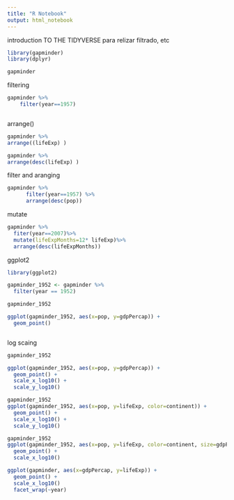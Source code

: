 ---
title: "R Notebook"
output: html_notebook
---
introduction TO THE TIDYVERSE
para relizar filtrado, etc
```{r}
library(gapminder)
library(dplyr)

gapminder


```
filtering


```{r}
gapminder %>%
    filter(year==1957)



```

arrange()

```{r}
gapminder %>%
arrange((lifeExp) )

gapminder %>%
arrange(desc(lifeExp) )

```

filter and aranging
```{r}
gapminder %>%
      filter(year==1957) %>%
      arrange(desc(pop)) 


```
mutate
```{r}
gapminder %>%
  fiter(year==2007)%>%
  mutate(lifeExpMonths=12* lifeExp)%>%
  arrange(desc(lifeExpMonths))


```
ggplot2

```{r}

library(ggplot2)

gapminder_1952 <- gapminder %>%
  filter(year == 1952)

gapminder_1952

ggplot(gapminder_1952, aes(x=pop, y=gdpPercap)) + 
  geom_point()



```

log scaing

```{r}

gapminder_1952

ggplot(gapminder_1952, aes(x=pop, y=gdpPercap)) + 
  geom_point() +
  scale_x_log10() +
  scale_y_log10()
```



```{r}
gapminder_1952
ggplot(gapminder_1952, aes(x=pop, y=lifeExp, color=continent)) + 
  geom_point() +
  scale_x_log10() +
  scale_y_log10()
```
```{r}
gapminder_1952
ggplot(gapminder_1952, aes(x=pop, y=lifeExp, color=continent, size=gdpPercap)) + 
  geom_point() +
  scale_x_log10()

```



```{r}


ggplot(gapminder, aes(x=gdpPercap, y=lifeExp)) + 
  geom_point() +
  scale_x_log10()
  facet_wrap(~year)

```

